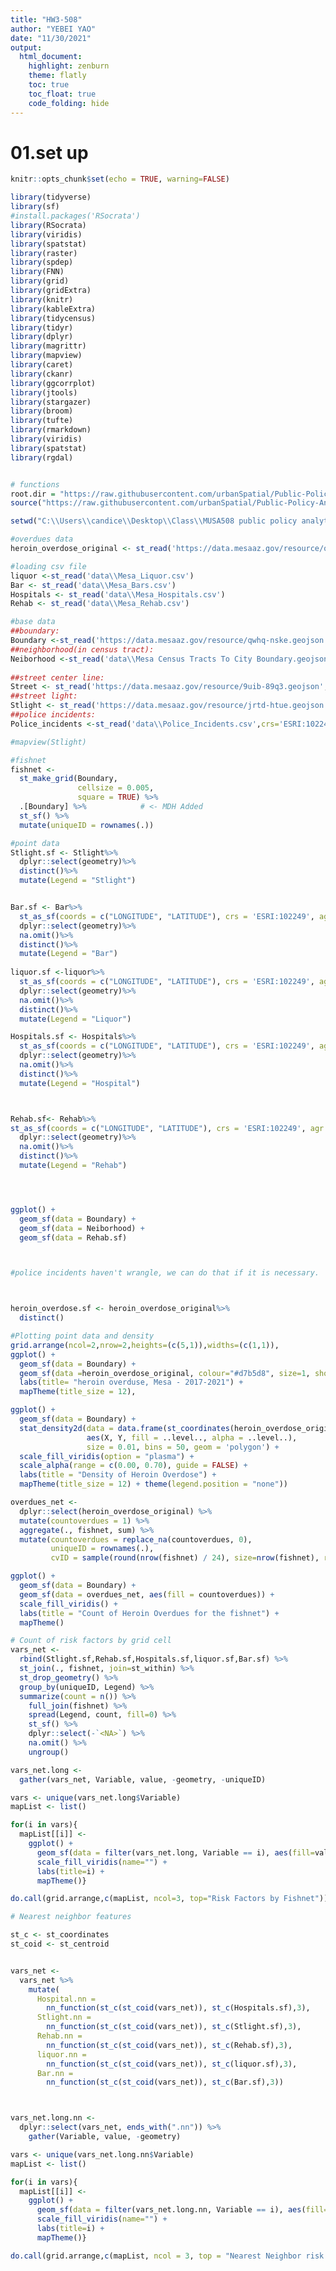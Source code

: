 ```yaml
---
title: "HW3-508"
author: "YEBEI YAO"
date: "11/30/2021"
output:
  html_document:
    highlight: zenburn
    theme: flatly
    toc: true
    toc_float: true
    code_folding: hide
---
```


**01.set up**
========================================
```r
knitr::opts_chunk$set(echo = TRUE, warning=FALSE)

library(tidyverse)
library(sf)
#install.packages('RSocrata')
library(RSocrata)
library(viridis)
library(spatstat)
library(raster)
library(spdep)
library(FNN)
library(grid)
library(gridExtra)
library(knitr)
library(kableExtra)
library(tidycensus)
library(tidyr)
library(dplyr)
library(magrittr)
library(mapview)
library(caret)
library(ckanr) 
library(ggcorrplot)
library(jtools)     
library(stargazer) 
library(broom)
library(tufte)
library(rmarkdown)
library(viridis)
library(spatstat) 
library(rgdal)


# functions
root.dir = "https://raw.githubusercontent.com/urbanSpatial/Public-Policy-Analytics-Landing/master/DATA/"
source("https://raw.githubusercontent.com/urbanSpatial/Public-Policy-Analytics-Landing/master/functions.r")

```
```r
setwd("C:\\Users\\candice\\Desktop\\Class\\MUSA508 public policy analytics\\Final\\MUSA-508-2021-Final-JAY")

#overdues data
heroin_overdose_original <- st_read('https://data.mesaaz.gov/resource/qufy-tzv6.geojson',crs='ESRI:102249')

#loading csv file
liquor <-st_read('data\\Mesa_Liquor.csv')
Bar <- st_read('data\\Mesa_Bars.csv')
Hospitals <- st_read('data\\Mesa_Hospitals.csv')
Rehab <- st_read('data\\Mesa_Rehab.csv')

#base data
##boundary:
Boundary <-st_read('https://data.mesaaz.gov/resource/qwhq-nske.geojson',crs='ESRI:102249')
##neighborhood(in census tract):
Neiborhood <-st_read('data\\Mesa Census Tracts To City Boundary.geojson',crs='ESRI:102249')
  
##street center line:
Street <- st_read('https://data.mesaaz.gov/resource/9uib-89q3.geojson',crs='ESRI:102249')
##street light:
Stlight <- st_read('https://data.mesaaz.gov/resource/jrtd-htue.geojson',crs='ESRI:102249')
##police incidents:
Police_incidents <-st_read('data\\Police_Incidents.csv',crs='ESRI:102249')

#mapview(Stlight)
```


```r
#fishnet
fishnet <- 
  st_make_grid(Boundary,
               cellsize = 0.005, 
               square = TRUE) %>%
  .[Boundary] %>%            # <- MDH Added
  st_sf() %>%
  mutate(uniqueID = rownames(.))

#point data
Stlight.sf <- Stlight%>%
  dplyr::select(geometry)%>%
  distinct()%>%
  mutate(Legend = "Stlight")


Bar.sf <- Bar%>%
  st_as_sf(coords = c("LONGITUDE", "LATITUDE"), crs = 'ESRI:102249', agr = "constant")%>%
  dplyr::select(geometry)%>%
  na.omit()%>%
  distinct()%>%
  mutate(Legend = "Bar")
  
liquor.sf <-liquor%>%
  st_as_sf(coords = c("LONGITUDE", "LATITUDE"), crs = 'ESRI:102249', agr = "constant")%>%
  dplyr::select(geometry)%>%
  na.omit()%>%
  distinct()%>%
  mutate(Legend = "Liquor")

Hospitals.sf <- Hospitals%>%
  st_as_sf(coords = c("LONGITUDE", "LATITUDE"), crs = 'ESRI:102249', agr = "constant")%>%
  dplyr::select(geometry)%>%
  na.omit()%>%
  distinct()%>%
  mutate(Legend = "Hospital")



Rehab.sf<- Rehab%>%
st_as_sf(coords = c("LONGITUDE", "LATITUDE"), crs = 'ESRI:102249', agr = "constant")%>%
  dplyr::select(geometry)%>%
  na.omit()%>%
  distinct()%>%
  mutate(Legend = "Rehab")




ggplot() + 
  geom_sf(data = Boundary) +
  geom_sf(data = Neiborhood) +
  geom_sf(data = Rehab.sf) 



#police incidents haven't wrangle, we can do that if it is necessary.



heroin_overdose.sf <- heroin_overdose_original%>%
  distinct()


```

```r
#Plotting point data and density
grid.arrange(ncol=2,nrow=2,heights=(c(5,1)),widths=(c(1,1)),
ggplot() + 
  geom_sf(data = Boundary) +
  geom_sf(data =heroin_overdose_original, colour="#d7b5d8", size=1, show.legend = "point") +
  labs(title= "heroin overduse, Mesa - 2017-2021") +
  mapTheme(title_size = 12),

ggplot() + 
  geom_sf(data = Boundary) +
  stat_density2d(data = data.frame(st_coordinates(heroin_overdose_original)), 
                 aes(X, Y, fill = ..level.., alpha = ..level..),
                 size = 0.01, bins = 50, geom = 'polygon') +
  scale_fill_viridis(option = "plasma") +
  scale_alpha(range = c(0.00, 0.70), guide = FALSE) +
  labs(title = "Density of Heroin Overdose") +
  mapTheme(title_size = 12) + theme(legend.position = "none"))
```

```r
overdues_net <- 
  dplyr::select(heroin_overdose_original) %>% 
  mutate(countoverdues = 1) %>% 
  aggregate(., fishnet, sum) %>%
  mutate(countoverdues = replace_na(countoverdues, 0),
         uniqueID = rownames(.),
         cvID = sample(round(nrow(fishnet) / 24), size=nrow(fishnet), replace = TRUE))

ggplot() +
  geom_sf(data = Boundary) +
  geom_sf(data = overdues_net, aes(fill = countoverdues)) +
  scale_fill_viridis() +
  labs(title = "Count of Heroin Overdues for the fishnet") +
  mapTheme()
```

```r
# Count of risk factors by grid cell
vars_net <- 
  rbind(Stlight.sf,Rehab.sf,Hospitals.sf,liquor.sf,Bar.sf) %>%
  st_join(., fishnet, join=st_within) %>%
  st_drop_geometry() %>%
  group_by(uniqueID, Legend) %>%
  summarize(count = n()) %>%
    full_join(fishnet) %>%
    spread(Legend, count, fill=0) %>%
    st_sf() %>%
    dplyr::select(-`<NA>`) %>%
    na.omit() %>%
    ungroup()

vars_net.long <- 
  gather(vars_net, Variable, value, -geometry, -uniqueID)

vars <- unique(vars_net.long$Variable)
mapList <- list()

for(i in vars){
  mapList[[i]] <- 
    ggplot() +
      geom_sf(data = filter(vars_net.long, Variable == i), aes(fill=value), colour=NA) +
      scale_fill_viridis(name="") +
      labs(title=i) +
      mapTheme()}

do.call(grid.arrange,c(mapList, ncol=3, top="Risk Factors by Fishnet"))

```

```r
# Nearest neighbor features

st_c <- st_coordinates
st_coid <- st_centroid


vars_net <-
  vars_net %>%
    mutate(
      Hospital.nn =
        nn_function(st_c(st_coid(vars_net)), st_c(Hospitals.sf),3),
      Stlight.nn =
        nn_function(st_c(st_coid(vars_net)), st_c(Stlight.sf),3),
      Rehab.nn =
        nn_function(st_c(st_coid(vars_net)), st_c(Rehab.sf),3),
      liquor.nn =
        nn_function(st_c(st_coid(vars_net)), st_c(liquor.sf),3),
      Bar.nn =
        nn_function(st_c(st_coid(vars_net)), st_c(Bar.sf),3))



vars_net.long.nn <- 
  dplyr::select(vars_net, ends_with(".nn")) %>%
    gather(Variable, value, -geometry)

vars <- unique(vars_net.long.nn$Variable)
mapList <- list()

for(i in vars){
  mapList[[i]] <- 
    ggplot() +
      geom_sf(data = filter(vars_net.long.nn, Variable == i), aes(fill=value), colour=NA) +
      scale_fill_viridis(name="") +
      labs(title=i) +
      mapTheme()}

do.call(grid.arrange,c(mapList, ncol = 3, top = "Nearest Neighbor risk Factors by Fishnet"))


```
